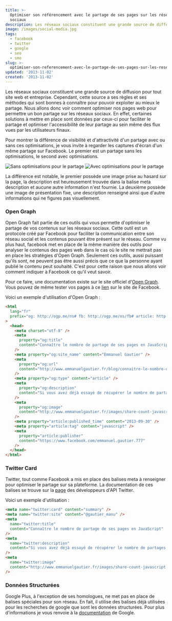 ```yaml
---
title: >-
  Optimiser son référencement avec le partage de ses pages sur les réseaux
  sociaux
description: Les réseaux sociaux constituent une grande source de diffusion pour tout site web et entreprise. Cependant, cette source a ses règles et ses méthodes qui sont bonnes à connaître pour pouvoir exploiter au mieux le partage. Nous allons donc voir comment optimiser nos pages web pour permettre un bon partage sur les réseaux sociaux.
image: /images/social-media.jpg
tags:
  - facebook
  - twitter
  - google
  - seo
  - smo
slug: >-
  optimiser-son-referencement-avec-le-partage-de-ses-pages-sur-les-reseaux-sociaux
updated: '2013-11-02'
created: '2013-11-02'
---
```


Les réseaux sociaux constituent une grande source de diffusion pour tout site web et entreprise. Cependant, cette source a ses règles et ses méthodes qui sont bonnes à connaître pour pouvoir exploiter au mieux le partage. Nous allons donc voir comment optimiser nos pages web pour permettre un bon partage sur les réseaux sociaux. En effet, certaines solutions à mettre en place sont données par ceux-ci pour faciliter le partage et optimiser l'accessibilité de leur partage au sein même des flux vues par les utilisateurs finaux.

Pour montrer la différence de visibilité et d'attractivité d'un partage avec ou sans ces optimisations, je vous invite à regarder les captures d'écran d'un même partage sur Facebook. Le premier est un partage sans les optimisations, le second avec optimisations.

![Sans optimisations pour le partage](/images/optimiser-partage-social-1.jpg)
![Avec optimisations pour le partage](/images/optimiser-partage-social-2.jpg)

La différence est notable, le premier possède une image prise au hasard sur la page, la description est heureusement trouvée dans la balise meta description et aucune autre information n'est fournie. La deuxième possède une image de présentation fixe, une description renseigné ainsi que d'autre informations qui ne figures pas visuellement.

### Open Graph

Open Graph fait partie de ces outils qui vous permette d'optimiser le partage de vos contenus sur les réseaux sociaux. Cette outil est un protocole créé par Facebook pour faciliter la communication entre son réseau social et les contenus pouvant être présent sur le réseau. Comme vu plus haut, facebook met en place de la même manière des outils pour analyser le contenus des pages web dans le cas où le site ne mettrait pas en place les stratégies d'Open Graph. Seulement ces outils, aussi puissant qu'ils sont, ne peuvent pas être aussi précis que ce que la personne ayant publié le contenu peut souhaité. C'est pour cette raison que nous allons voir comment indiquer à Facebook ce qu'il veut savoir.

Pour ce faire, une documentation existe sur le site officiel d'[Open Graph](http://ogp.me/). Vous pouvez de même tester vos pages à ce [lien](https://developers.facebook.com/tools/debug/) sur le site de Facebook.

Voici un exemple d'utilisation d'Open Graph :

```html
<html
  lang="fr"
  prefix="og: http://ogp.me/ns# fb: http://ogp.me/ns/fb# article: http://ogp.me/ns/article#"
>
  <head>
    <meta charset="utf-8" />
    <meta
      property="og:title"
      content="Connaître le nombre de partage de ses pages en JavaScript"
    />
    <meta property="og:site_name" content="Emmanuel Gautier" />
    <meta
      property="og:url"
      content="http://www.emmanuelgautier.fr/blog/connaitre-le-nombre-de-partage-de-ses-pages-en-javascript"
    />
    <meta property="og:type" content="article" />
    <meta
      property="og:description"
      content="Si vous avez déjà essayé de récupérer le nombre de partages de vos pages via uniquement JavaScript, vous avez sûrement dû vous rendre compte que l'affaire n'était aisée. "
    />
    <meta
      property="og:image"
      content="http://www.emmanuelgautier.fr/images/share-count-javascript.jpg"
    />
    <meta property="article:published_time" content="2013-09-30" />
    <meta property="article:tag" content="javascript" />
    <meta
      property="article:publisher"
      content="https://www.facebook.com/emmanuel.gautier.777"
    />
  </head>
</html>
```

### Twitter Card

Twitter, tout comme Facebook a mis en place des balises meta à renseigner pour optimiser le partage sur sa plateforme. La documentation de ces balises se trouve sur la [page](https://dev.twitter.com/docs/cards) des développeurs d'API Twitter.

Voici un exemple d'utilisation :

```html
<meta name="twitter:card" content="summary" />
<meta name="twitter:site" content="@gautier_manu" />
<meta
  name="twitter:title"
  content="Connaître le nombre de partage de ses pages en JavaScript"
/>
<meta
  name="twitter:description"
  content="Si vous avez déjà essayé de récupérer le nombre de partages de vos pages via uniquement JavaScript, vous avez sûrement dû vous rendre compte que l'affaire n'était aisée."
/>
<meta
  name="twitter:image"
  content="http://www.emmanuelgautier.fr/images/share-count-javascript.jpg"
/>
```

### Données Structurées

Google Plus, à l'exception de ses homologues, ne met pas en place de balises spéciales pour son réseau. En fait, il utilise des balises déjà utilisées pour les recherches de google que sont les données structurées. Pour plus d'informations je vous renvoie à la [documentation](https://support.google.com/webmasters/answer/99170?hl=en&ref_topic=1088472) de Google.
